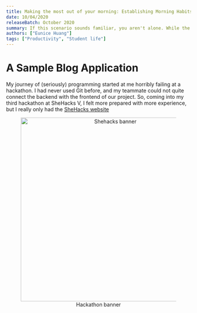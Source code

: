```yaml
---
title: Making the most out of your morning: Establishing Morning Habits en route to medical school 
date: 10/04/2020
releaseBatch: October 2020
summary: If this scenario sounds familiar, you aren't alone. While the...
authors: ["Eunice Huang"]
tags: ["Productivity", "Student life"]
---
```

<div>
<h1> A Sample Blog Application </h1>
My journey of (seriously) programming started at me horribly failing at a hackathon. 
I had never used Git before, and my teammate could not quite connect the backend with the frontend
of our project. So, coming into my third hackathon at SheHacks V, I felt more prepared with more experience, but I really only had the <a href="https://shehacks.ca/" target="_blank" rel="noopener noreferrer">SheHacks website</a>

<div align="center">
    <figure>
        <img src="/blog/january-2021/she-hacks.png" alt="Shehacks banner" width="500"/>
        <figcaption>Hackathon banner
        </figcaption>
    </figure>
</div>

</div>
